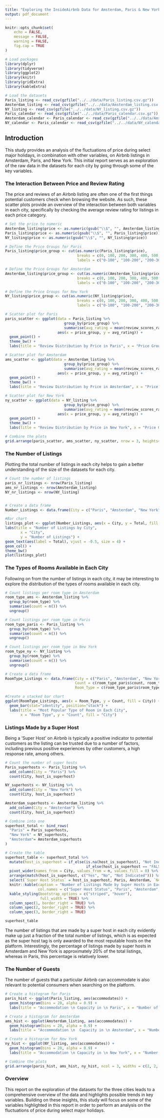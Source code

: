 ```yaml
---
title: "Exploring the InsideAirbnb Data for Amsterdam, Paris & New York"
output: pdf_document
---
```


```r
knitr::opts_chunk$set(
	echo = FALSE,
	message = FALSE,
	warning = FALSE,
	fig.cap = TRUE
)
```

```r
# Load packages 
library(dplyr)
library(tidyverse)
library(ggplot2)
library(knitr)
library(gridExtra)
library(kableExtra)
```

```r
# Load the datasets
Paris_listing <- read_csv(gzfile("../../data/Paris_listing.csv.gz"))
Amsterdam_listing <- read_csv(gzfile("../../data/Amsterdam_listing.csv.gz"))
NY_listing <- read_csv(gzfile("../../data/NY_listing.csv.gz"))
Paris_calendar <- read_csv(gzfile("../../data/Paris_calendar.csv.gz"))
Amsterdam_calendar <- Paris_calendar <- read_csv(gzfile("../../data/Amsterdam_calendar.csv.gz"))
NY_calendar <- Paris_calendar <- read_csv(gzfile("../../data/NY_calendar.csv.gz"))
```

## Introduction

This study provides an analysis of the fluctuations of price during select major holidays, in combination with other variables, on Airbnb listings in Amsterdam, Paris, and New York. This initial report serves as an exploration of the raw data in the datasets for each city by going through some of the key variables.

### The Interaction Between Price and Review Rating

The price and reviews of an Airbnb listing are often one of the first things potential customers check when browsing the website. As such, these scatter plots provide an overview of the interaction between both variables in each city, specifically by checking the average review rating for listings in each price category.

```r

# Set the price to numeric
Amsterdam_listing$price <- as.numeric(gsub("\\$", "", Amsterdam_listing$price))
Paris_listing$price <- as.numeric(gsub("\\$", "", Paris_listing$price))
NY_listing$price <- as.numeric(gsub("\\$", "", NY_listing$price))

# Define the Price Groups for Paris
Paris_listing$price_group <- cut(as.numeric(Paris_listing$price), 
                                 breaks = c(0, 100, 200, 300, 400, 500, 600, 700, 800, 900, Inf), 
                                 labels = c("0-100", "100-200", "200-300", "300-400", "400-500", "500-600", "600-700", "700-800", "800-900", "900+")) 

# Define the Price Groups for Amsterdam
Amsterdam_listing$price_group <- cut(as.numeric(Amsterdam_listing$price), 
                                 breaks = c(0, 100, 200, 300, 400, 500, 600, 700, 800, 900, Inf), 
                                 labels = c("0-100", "100-200", "200-300", "300-400", "400-500", "500-600", "600-700", "700-800", "800-900", "900+"))

# Define the Price Groups for New York 
NY_listing$price_group <- cut(as.numeric(NY_listing$price), 
                                 breaks = c(0, 100, 200, 300, 400, 500, 600, 700, 800, 900, Inf), 
                                 labels = c("0-100", "100-200", "200-300", "300-400", "400-500", "500-600", "600-700", "700-800", "800-900", "900+"))

# Scatter plot for Paris 
paris_scatter <- ggplot(data = Paris_listing %>% 
                           group_by(price_group) %>% 
                           summarise(avg_rating = mean(review_scores_rating, na.rm = TRUE)), 
                        aes(x = price_group, y = avg_rating)) +
  geom_point() +
  theme_bw() +
  labs(title = "Review Distribution by Price in Paris", x = "Price Group", y = "Average Rating")

# Scatter plot for Amsterdam 
ams_scatter <- ggplot(data = Amsterdam_listing %>% 
                           group_by(price_group) %>% 
                           summarise(avg_rating = mean(review_scores_rating, na.rm = TRUE)), 
                        aes(x = price_group, y = avg_rating)) +
  geom_point() +
  theme_bw() +
  labs(title = "Review Distribution by Price in Amsterdam", x = "Price Group", y = "Average Rating")

# Scatter plot for New York  
ny_scatter <- ggplot(data = NY_listing %>% 
                           group_by(price_group) %>% 
                           summarise(avg_rating = mean(review_scores_rating, na.rm = TRUE)), 
                        aes(x = price_group, y = avg_rating)) +
  geom_point() +
  theme_bw() +
  labs(title = "Review Distribution by Price in New York", x = "Price Group", y = "Average Rating")

# Combine the plots 
grid.arrange(paris_scatter, ams_scatter, ny_scatter, nrow = 3, heights= c(6, 6, 6))
```

\newpage 

### The Number of Listings

Plotting the total number of listings in each city helps to gain a better understanding of the size of the datasets for each city.

```r
# Count the number of listings
paris_nr_listings <- nrow(Paris_listing)
ams_nr_listings <- nrow(Amsterdam_listing)
NY_nr_listings <- nrow(NY_listing)


# Create a data frame
Number_Listings <- data.frame(City = c("Paris", "Amsterdam", "New York"), Total = c(paris_nr_listings, ams_nr_listings, NY_nr_listings))

#Bar chart 
listings_plot <- ggplot(Number_Listings, aes(x = City, y = Total, fill = Total)) + 
labs(title = "Number of Listings by City",
       x = "City",
       y = "Number of Listings") +
geom_text(aes(label = Total), vjust = -0.5, size = 4) +
geom_col() +
theme_bw()
plot(listings_plot)
```

\newpage 

### The Types of Rooms Available in Each City

Following on from the number of listings in each city, it may be interesting to explore the distribution of the types of rooms available in each city.

```r
# Count listings per room type in Amsterdam
room_type_ams <- Amsterdam_listing %>% 
  group_by(room_type) %>% 
  summarise(count = n()) %>% 
  ungroup()

# Count listings per room type in Paris
room_type_paris <- Paris_listing %>% 
  group_by(room_type) %>% 
  summarise(count = n()) %>% 
  ungroup()

# Count listings per room type in New York
room_type_ny <- NY_listing %>% 
  group_by(room_type) %>% 
  summarise(count = n()) %>% 
  ungroup()

# Create a data frame
RoomType_Listings <- data.frame(City = c("Paris", "Amsterdam", "New York"),
                                Count = c(room_type_paris$count, room_type_ams$count, room_type_ny$count),
                                Room_Type = c(room_type_paris$room_type, room_type_ams$room_type, room_type_ny$room_type))

#Create a stacked bar chart 
ggplot(RoomType_Listings, aes(x = Room_Type, y = Count, fill = City)) +
  geom_bar(stat="identity", position="stack") +
  labs(title = "Most Popular Type of Room in Each City",
       x = "Room Type", y = "Count", fill = "City") 
```

\newpage 

### Listings Made by a Super Host
Being a 'Super Host' on Airbnb is typically a positive indicator to potential customers as the listing can be trusted due to a number of factors, including previous positive experiences by other customers, a high response rate, among others.

```r
# Count the number of super hosts
Paris_superhosts <- Paris_listing %>%
  add_column(City = "Paris") %>%
  count(City, host_is_superhost)

NY_superhosts <- NY_listing %>%
  add_column(City = "New York") %>%
  count(City, host_is_superhost)

Amsterdam_superhosts <- Amsterdam_listing %>%
  add_column(City = "Amsterdam") %>%
  count(City, host_is_superhost)

# Combine into one
superhost_total <- bind_rows(
  "Paris" = Paris_superhosts,
  "New York" = NY_superhosts,
  "Amsterdam"= Amsterdam_superhosts
)

# Create the table
superhost_table <- superhost_total %>%
  mutate(host_is_superhost = if_else(is.na(host_is_superhost), "Not Indicated", 
                                     if_else(host_is_superhost == "FALSE", "No", "Yes"))) %>% 
  pivot_wider(names_from = City, values_from = n, values_fill = 0) %>%
  arrange(match(host_is_superhost, c("Yes", "No", "Not Indicated"))) %>%
  select(`Super Host Status` = host_is_superhost, Paris, Amsterdam, `New York`) %>%
  knitr::kable(caption = "Number of Listings Made by Super Hosts in Each City", 
               col.names = c("Super Host Status", "Paris", "Amsterdam", "New York")) %>%
  kable_styling(bootstrap_options = c("striped", "hover"), 
                full_width = TRUE) %>% 
  column_spec(1, border_right = TRUE) %>%
  column_spec(2, border_right = TRUE) %>%
  column_spec(3, border_right = TRUE)

superhost_table
```

The number of listings that are made by a super host in each city evidently make up just a fraction of the total number of listings, which is as expected as the super host tag is only awarded to the most reputable hosts on the platform. Interestingly, the percentage of listings made by super hosts in Amsterdam and New York is approximately 20% of the total listings, whereas in Paris, this percentage is relatively lower.


\newpage 

### The Number of Guests

The number of guests that a particular Airbnb can accommodate is also relevant to potential consumers when searching on the platform.

```r
# Create a histogram for Paris
paris_hist <- ggplot(Paris_listing, aes(accommodates)) +
  geom_histogram(bins = 20, alpha = 0.9) +
  labs(title = "Accommodation \n Capacity in \n Paris", x = "Number of Guests", y = "")

# Create a histogram for Amsterdam
ams_hist <- ggplot(Amsterdam_listing, aes(accommodates)) +
  geom_histogram(bins = 20, alpha = 0.9) +
  labs(title = "Accommodation \n  Capacity in \n Amsterdam", x = "Number of Guests", y = "")

# Create a histogram for New York
ny_hist <- ggplot(NY_listing, aes(accommodates)) +
  geom_histogram(bins = 20, alpha = 0.9) +
  labs(title = "Accommodation \n Capacity in \n New York", x = "Number of Guests", y = "")

# Combine the plots 
grid.arrange(paris_hist, ams_hist, ny_hist, ncol = 3, widths = c(2, 2, 2))
```

### Overview

This report on the exploration of the datasets for the three cities leads to a comprehensive overview of the data and highlights possible trends in key variables. Building on these insights, this study will focus on some of the variables highlighted in this report in order to perform an analysis on the fluctuations of price during select major holidays.
